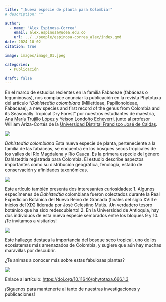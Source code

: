 ```yaml
---
title: "¡Nueva especie de planta para Colombia!"
# description: ""

author: 
  - name: "Álex Espinosa-Correa"
    email: alex.espinosa@udea.edu.co
    url: ../../people/espinosa-correa_alex/index.qmd
date: 2024-10-02
citation: true

image: images/image_01.jpeg

categories:
  - Publicación

draft: false
---
```


En el marco de estudios recientes en la familia Fabaceae (fabáceas o leguminosas), nos complace anunciar la publicación en la revista Phytotaxa del artículo "*Dahlstedtia colombiana* (Millettieae, Papilionoideae, Fabaceae), a new species and first record of the genus from Colombia and its Seasonally Tropical Dry Forest" por nuestros estudiantes de maestría, [Ana María Trujillo López](../../people/trujillo-lopez_ana-maria/index.qmd) y [Yeison Londoño Echeverri](../../people/londono-echeverri_yeison/index.qmd), junto al profesor William Ariza-Cortés de la [Universidad Distrital Francisco José de Caldas](https://www.udistrital.edu.co/inicio). 

![](images/image_01.jpeg){fig-align="center" fig-alt="La imagen muestra en el centro una captura de pantalla  de la primera página del artículo científico ‘Dahlstedtia colombiana (Millettieae, Papilionoideae, Fabaceae), a new species and first record of the genus from Colombia and its Seasonally Tropical Dry Forest’ publicado en la revista Phytotaxa por Ana María Trujillo-López, William Ariza-Cortés y Yeison Londoño-Echeverri. La imagen tiene un fondo claro. En la esquina superior derecha, sobre un fondo rojo aparece en negro la palabra «GEOBOTA». En la esquina inferior izquierda sobre un fordo rojo aparece en negro la palabra  «PUBLICACIÓN». En la esquina inferior derecha aparecen en blanco los logotipos de Facebook e Instagram de @geobotaudea."}

*Dahlstedtia colombiana*
Esta nueva especie de planta, perteneciente a la familia de las fabáceas, se encuentra en los bosques secos tropicales de los valles del Río Magdalena y Río Cauca. Es la primera especie del género Dahlstedtia registrada para Colombia. El estudio describe aspectos importantes como su distribución geográfica, fenología, estado de conservación y afinidades taxonómicas.

![](images/image_02.jpeg){fig-align="center" fig-alt="Imagen de un pliego de herbario del holotipo de Dahlstedtia colombiana, donde se observan hojas secas y frutos, acompañados de la etiqueta del espécimen con detalles de la colecta. El nombre de la especie está escrito a un lado."}

Este artículo también presenta dos interesantes curiosidades:
1. Algunos especímenes de *Dahlstedtia* colombiana fueron colectados durante la Real Expedición Botánica del Nuevo Reino de Granada (finales del siglo XVIII e inicios del XIX) liderada por José Celestino Mutis. ¡Un verdadero tesoro botánico que ha sido redescubierto!
2. En la Universidad de Antioquia, hay dos individuos de esta nueva especie sembrados entre los bloques 9 y 10. ¡Te invitamos a visitarlos!

![](images/image_03.jpeg){fig-align="center" fig-alt="La imagen es un collage de seis fotografías etiquetadas de la A a la F, cada una mostrando diferentes partes de una especie de planta. A: Ramas con hojas verdes con la luz del sol filtrándose a través de ellas. B: Flores moradas en una inflorescencia. C: Vainas de semillas marrones colgando de las ramas. D: Componentes individuales de la flor morada desarmados y medidos contra una escala. E: Un fruto y una semilla. Al lado un texto que dice: «Dahlstedtia colombiana: A. Ramas vegetativas, B. Inflorescencia, C. Rama fructífera, D. Flor, E. Fruto y semilla»."}

Este hallazgo destaca la importancia del bosque seco tropical, uno de los ecosistemas más amenazados de Colombia, y sugiere que aún hay muchas maravillas por descubrir.

¿Te animas a conocer más sobre estas fabulosas plantas?

![](images/image_04.jpeg){fig-align="center" fig-alt="Imagen con fondo claro. En la parte superior aparece en rojo el texto «Escanea el QR y lee la publicación». En el centro aparece un código QR de color rojo. En la parte inferior aparecen en rojo el doi del artículo https://doi.org/10.11646/phytotaxa.666.1.3 y en negro los logotipos de Facebook e Instagram de @geobotaudea."}

Enlace al artículo: <https://doi.org/10.11646/phytotaxa.666.1.3>

¡Síguenos para mantenerte al tanto de nuestras investigaciones y publicaciones!
